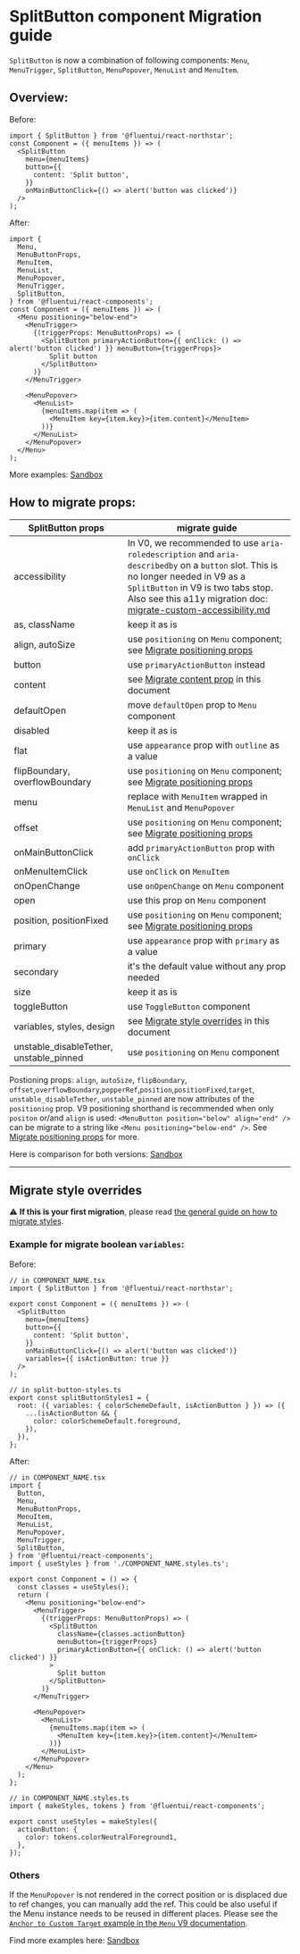 
<Meta title="Concepts/Migration/from v0/Components/SplitButton Migration" />

# SplitButton component Migration guide

`SplitButton` is now a combination of following components: `Menu`, `MenuTrigger`, `SplitButton`, `MenuPopover`, `MenuList` and `MenuItem`.

## Overview:

Before:

```tsx
import { SplitButton } from '@fluentui/react-northstar';
const Component = ({ menuItems }) => (
  <SplitButton
    menu={menuItems}
    button={{
      content: 'Split button',
    }}
    onMainButtonClick={() => alert('button was clicked')}
  />
);
```

After:

```tsx
import {
  Menu,
  MenuButtonProps,
  MenuItem,
  MenuList,
  MenuPopover,
  MenuTrigger,
  SplitButton,
} from '@fluentui/react-components';
const Component = ({ menuItems }) => (
  <Menu positioning="below-end">
    <MenuTrigger>
      {(triggerProps: MenuButtonProps) => (
        <SplitButton primaryActionButton={{ onClick: () => alert('button clicked') }} menuButton={triggerProps}>
          Split button
        </SplitButton>
      )}
    </MenuTrigger>

    <MenuPopover>
      <MenuList>
        {menuItems.map(item => (
          <MenuItem key={item.key}>{item.content}</MenuItem>
        ))}
      </MenuList>
    </MenuPopover>
  </Menu>
);
```

More examples: [Sandbox](https://codesandbox.io/s/splitbutton-migration-fluentui-forked-4tvr9v?file=/example.tsx)

## How to migrate props:

| SplitButton props                       | migrate guide                                                                                                                                                                                                                                                                                                   |
| --------------------------------------- | --------------------------------------------------------------------------------------------------------------------------------------------------------------------------------------------------------------------------------------------------------------------------------------------------------------- |
| accessibility                           | In V0, we recommended to use `aria-roledescription` and `aria-describedby` on a `button` slot. This is no longer needed in V9 as a `SplitButton` in V9 is two tabs stop. Also see this a11y migration doc: [migrate-custom-accessibility.md](?path=/docs/concepts-migration-from-v0-custom-accessibility--page) |
| as, className                           | keep it as is                                                                                                                                                                                                                                                                                                   |
| align, autoSize                         | use `positioning` on `Menu` component; see [Migrate positioning props](../migrate-positioning.md)                                                                                                                                                                                                               |
| button                                  | use `primaryActionButton` instead                                                                                                                                                                                                                                                                               |
| content                                 | see [Migrate content prop](##migrate-content-prop) in this document                                                                                                                                                                                                                                             |
| defaultOpen                             | move `defaultOpen` prop to `Menu` component                                                                                                                                                                                                                                                                     |
| disabled                                | keep it as is                                                                                                                                                                                                                                                                                                   |
| flat                                    | use `appearance` prop with `outline` as a value                                                                                                                                                                                                                                                                 |
| flipBoundary, overflowBoundary          | use `positioning` on `Menu` component; see [Migrate positioning props](../migrate-positioning.md)                                                                                                                                                                                                               |
| menu                                    | replace with `MenuItem` wrapped in `MenuList` and `MenuPopover`                                                                                                                                                                                                                                                 |
| offset                                  | use `positioning` on `Menu` component; see [Migrate positioning props](../migrate-positioning.md)                                                                                                                                                                                                               |
| onMainButtonClick                       | add `primaryActionButton` prop with `onClick`                                                                                                                                                                                                                                                                   |
| onMenuItemClick                         | use `onClick` on `MenuItem`                                                                                                                                                                                                                                                                                     |
| onOpenChange                            | use `onOpenChange` on `Menu` component                                                                                                                                                                                                                                                                          |
| open                                    | use this prop on `Menu` component                                                                                                                                                                                                                                                                               |
| position, positionFixed                 | use `positioning` on `Menu` component; see [Migrate positioning props](../migrate-positioning.md)                                                                                                                                                                                                               |
| primary                                 | use `appearance` prop with `primary` as a value                                                                                                                                                                                                                                                                 |
| secondary                               | it's the default value without any prop needed                                                                                                                                                                                                                                                                  |
| size                                    | keep it as is                                                                                                                                                                                                                                                                                                   |
| toggleButton                            | use `ToggleButton` component                                                                                                                                                                                                                                                                                    |
| variables, styles, design               | see [Migrate style overrides](#migrate-style-overrides) in this document                                                                                                                                                                                                                                        |
| unstable_disableTether, unstable_pinned | use `positioning` on `Menu` component                                                                                                                                                                                                                                                                           |

Postioning props: `align`, `autoSize`, `flipBoundary`, `offset`,`overflowBoundary`,`popperRef`,`position`,`positionFixed`,`target`, `unstable_disableTether`, `unstable_pinned` are now attributes of the `positioning` prop.
V9 positioning shorthand is recommended when only `positon` or/and `align` is used: `<MenuButton position="below" align="end" />` can be migrate to a string like `<Menu positioning="below-end" />`.
See [Migrate positioning props](../migrate-positioning.md) for more.

Here is comparison for both versions: [Sandbox](https://codesandbox.io/s/splitbutton-migration-fluentui-forked-4tvr9v?file=/example.tsx)

---

## Migrate style overrides

⚠️ **If this is your first migration**, please read [the general guide on how to migrate styles](?path=/docs/concepts-migration-from-v0-custom-style-overrides--page).

### Example for migrate boolean `variables`:

Before:

```tsx
// in COMPONENT_NAME.tsx
import { SplitButton } from '@fluentui/react-northstar';

export const Component = ({ menuItems }) => (
  <SplitButton
    menu={menuItems}
    button={{
      content: 'Split button',
    }}
    onMainButtonClick={() => alert('button was clicked')}
    variables={{ isActionButton: true }}
  />
);

// in split-button-styles.ts
export const splitButtonStyles1 = {
  root: ({ variables: { colorSchemeDefault, isActionButton } }) => ({
    ...(isActionButton && {
      color: colorSchemeDefault.foreground,
    }),
  }),
};
```

After:

```tsx
// in COMPONENT_NAME.tsx
import {
  Button,
  Menu,
  MenuButtonProps,
  MenuItem,
  MenuList,
  MenuPopover,
  MenuTrigger,
  SplitButton,
} from '@fluentui/react-components';
import { useStyles } from './COMPONENT_NAME.styles.ts';

export const Component = () => {
  const classes = useStyles();
  return (
    <Menu positioning="below-end">
      <MenuTrigger>
        {(triggerProps: MenuButtonProps) => (
          <SplitButton
            className={classes.actionButton}
            menuButton={triggerProps}
            primaryActionButton={{ onClick: () => alert('button clicked') }}
          >
            Split button
          </SplitButton>
        )}
      </MenuTrigger>

      <MenuPopover>
        <MenuList>
          {menuItems.map(item => (
            <MenuItem key={item.key}>{item.content}</MenuItem>
          ))}
        </MenuList>
      </MenuPopover>
    </Menu>
  );
};

// in COMPONENT_NAME.styles.ts
import { makeStyles, tokens } from '@fluentui/react-components';

export const useStyles = makeStyles({
  actionButton: {
    color: tokens.colorNeutralForeground1,
  },
});
```

### Others

If the `MenuPopover` is not rendered in the correct position or is displaced due to ref changes, you can manually add the ref. This could be also useful if the Menu instance needs to be reused in different places. Please see the [`Anchor to Custom Target` example in the `Menu` V9 documentation](https://react.fluentui.dev/iframe.html?viewMode=docs&id=components-menu-menu--default#anchor-to-custom-target).

Find more examples here: [Sandbox](https://codesandbox.io/s/splitbutton-migration-fluentui-forked-4tvr9v?file=/example.tsx)
